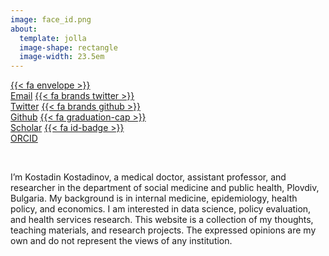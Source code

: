 ```yaml
---
image: face_id.png
about: 
  template: jolla
  image-shape: rectangle
  image-width: 23.5em
---
```


::: {.btn-group role="group" aria-label="Social Links"}
[{{< fa envelope >}}<br>Email](mailto:kostadinr.kostadinov@mu-plovdiv.bg){.btn .btn-secondary .btn role="button" data-toggle="data" title="email"} [{{< fa brands twitter >}}<br>Twitter](https://x.com/kostadinoffMD){.btn .btn-secondary .btn role="button" data-toggle="data" title="twitter"} [{{< fa brands github >}}<br>Github](https://github.com/kostadinoff){.btn .btn-secondary .btn role="button" data-toggle="data" title="github"} [{{< fa graduation-cap >}}<br>Scholar](https://scholar.google.com/citations?user=nQOcsJkAAAAJ&hl=en){.btn .btn-secondary .btn role="button" data-toggle="data" title="scholar"} [{{< fa id-badge >}}<br>ORCID](https://orcid.org/0000-0003-1414-8738){.btn .btn-secondary .btn role="button" data-toggle="data" title="ORCID"}
:::

<br> 

I’m Kostadin Kostadinov, a medical doctor, assistant professor, and researcher in the department of social medicine and public health, Plovdiv, Bulgaria. My background is in internal medicine, epidemiology, health policy, and economics. I am interested in data science, policy evaluation, and health services research. This website is a collection of my thoughts, teaching materials, and research projects. The expressed opinions are my own and do not represent the views of any institution. 